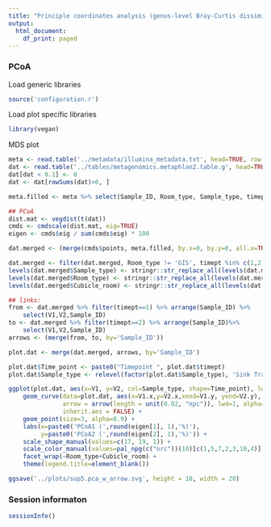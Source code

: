 ```yaml
---
title: "Principle coordinates analysis (genus-level Bray-Curtis dissimilarity) of environmental microbiomes in different wards of the hospital"
output:
  html_document:
    df_print: paged
---
```


### PCoA

Load generic libraries
```r
source('configuration.r')
```

Load plot specific libraries
```r
library(vegan)
```

MDS plot
```r
meta <- read.table('../metadata/illumina_metadata.txt', head=TRUE, row.names=2)
dat <- read.table('../tables/metagenomics.metaphlan2.table.g', head=TRUE, row.names=1)
dat[dat < 0.1] <- 0
dat <- dat[rowSums(dat)>0, ]

meta.filled <- meta %>% select(Sample_ID, Room_type, Sample_type, timept, bed_number, Cubicle_room)

## PCoA
dist.mat <- vegdist(t(dat))
cmds <- cmdscale(dist.mat, eig=TRUE)
eigen <- cmds$eig / sum(cmds$eig) * 100

dat.merged <- (merge(cmds$points, meta.filled, by.x=0, by.y=0, all.x=TRUE))

dat.merged <- filter(dat.merged, Room_type != 'GIS', timept %in% c(1,2)) 
levels(dat.merged$Sample_type) <- stringr::str_replace_all(levels(dat.merged$Sample_type), c('_'=' ', 'None'='Negative controls','-'=' ', 'interior'=''))
levels(dat.merged$Room_type) <- stringr::str_replace_all(levels(dat.merged$Room_type), c('_'=' ', 'None'='Negative controls','Non-cohort'='Standard', 'cubicles'='wards'))
levels(dat.merged$Cubicle_room) <- stringr::str_replace_all(levels(dat.merged$Cubicle_room), c('_'=' ', 'Cubicle'='Ward'))

## links:
from <- dat.merged %>% filter(timept==1) %>% arrange(Sample_ID) %>%
    select(V1,V2,Sample_ID) 
to <- dat.merged %>% filter(timept==2) %>% arrange(Sample_ID)%>%
    select(V1,V2,Sample_ID)
arrows <- (merge(from, to, by='Sample_ID'))

plot.dat <- merge(dat.merged, arrows, by='Sample_ID')

plot.dat$Time_point <- paste0("Timepoint ", plot.dat$timept)
plot.dat$Sample_type <- relevel(factor(plot.dat$Sample_type), 'Sink Trap')

ggplot(plot.dat, aes(x=V1, y=V2, col=Sample_type, shape=Time_point), lwd=2) +
    geom_curve(data=plot.dat, aes(x=V1.x,y=V2.x,xend=V1.y, yend=V2.y),
               arrow = arrow(length = unit(0.02, "npc")), lwd=1, alpha=0.5,
               inherit.aes = FALSE) +
    geom_point(size=3, alpha=0.9) +
    labs(x=paste0('PCoA1 (',round(eigen[1], 1),'%)'),
         y=paste0('PCoA2 (',round(eigen[2], 1),'%)')) +
    scale_shape_manual(values=c(17, 19, 1)) + 
    scale_color_manual(values=pal_npg(c("nrc"))(10)[c(1,5,7,2,3,10,4)]) +
    facet_wrap(~Room_type+Cubicle_room) + 
    theme(legend.title=element_blank())

ggsave('../plots/sup5.pca_w_arrow.svg', height = 10, width = 20)
```

### Session informaton
```r
sessionInfo()
```